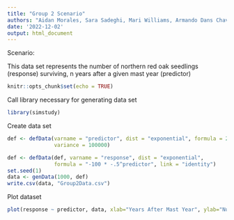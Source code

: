 ```yaml
---
title: "Group 2 Scenario"
authors: "Aidan Morales, Sara Sadeghi, Mari Williams, Armando Dans Chavarria, Joe Young"
date: '2022-12-02'
output: html_document
---
```


Scenario: 

This data set represents the number of northern red oak  seedlings (response) surviving, n years after a given mast year (predictor)

```r
knitr::opts_chunk$set(echo = TRUE)
```

Call library necessary for generating data set
```r
library(simstudy)
```

Create data set
```r
def <- defData(varname = "predictor", dist = "exponential", formula = 2,
               variance = 100000)

def <- defData(def, varname = "response", dist = "exponential",
               formula = "-100 * -.5^predictor", link = "identity")
set.seed(1)
data <- genData(1000, def)
write.csv(data, "Group2Data.csv")
```

Plot dataset
```r
plot(response ~ predictor, data, xlab="Years After Mast Year", ylab="Number of Surviving Seedlings")
```




